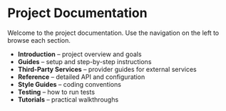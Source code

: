 # Project Documentation

Welcome to the project documentation. Use the navigation on the left to browse each section.

- **Introduction** – project overview and goals
- **Guides** – setup and step-by-step instructions
- **Third-Party Services** – provider guides for external services
- **Reference** – detailed API and configuration
- **Style Guides** – coding conventions
- **Testing** – how to run tests
- **Tutorials** – practical walkthroughs
